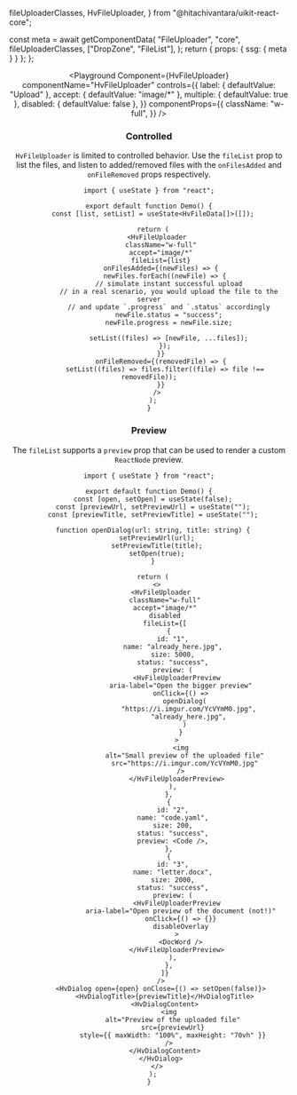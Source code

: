   fileUploaderClasses,
  HvFileUploader,
} from "@hitachivantara/uikit-react-core";



  const meta = await getComponentData(
    "FileUploader",
    "core",
    fileUploaderClasses,
    ["DropZone", "FileList"],
  );
  return { props: { ssg: { meta } } };
};

<Header />

<Playground
  Component={HvFileUploader}
  componentName="HvFileUploader"
  controls={{
    label: { defaultValue: "Upload" },
    accept: { defaultValue: "image/*" },
    multiple: { defaultValue: true },
    disabled: { defaultValue: false },
  }}
  componentProps={{
    className: "w-full",
  }}
/>

### Controlled

`HvFileUploader` is limited to controlled behavior. Use the `fileList` prop to list the files, and listen to added/removed files with the `onFilesAdded` and `onFileRemoved` props respectively.

```tsx live
import { useState } from "react";

export default function Demo() {
  const [list, setList] = useState<HvFileData[]>([]);

  return (
    <HvFileUploader
      className="w-full"
      accept="image/*"
      fileList={list}
      onFilesAdded={(newFiles) => {
        newFiles.forEach((newFile) => {
          // simulate instant successful upload
          // in a real scenario, you would upload the file to the server
          // and update `.progress` and `.status` accordingly
          newFile.status = "success";
          newFile.progress = newFile.size;

          setList((files) => [newFile, ...files]);
        });
      }}
      onFileRemoved={(removedFile) => {
        setList((files) => files.filter((file) => file !== removedFile));
      }}
    />
  );
}
```

### Preview

The `fileList` supports a `preview` prop that can be used to render a custom `ReactNode` preview.

```tsx live
import { useState } from "react";

export default function Demo() {
  const [open, setOpen] = useState(false);
  const [previewUrl, setPreviewUrl] = useState("");
  const [previewTitle, setPreviewTitle] = useState("");

  function openDialog(url: string, title: string) {
    setPreviewUrl(url);
    setPreviewTitle(title);
    setOpen(true);
  }

  return (
    <>
      <HvFileUploader
        className="w-full"
        accept="image/*"
        disabled
        fileList={[
          {
            id: "1",
            name: "already_here.jpg",
            size: 5000,
            status: "success",
            preview: (
              <HvFileUploaderPreview
                aria-label="Open the bigger preview"
                onClick={() =>
                  openDialog(
                    "https://i.imgur.com/YcVYmM0.jpg",
                    "already_here.jpg",
                  )
                }
              >
                <img
                  alt="Small preview of the uploaded file"
                  src="https://i.imgur.com/YcVYmM0.jpg"
                />
              </HvFileUploaderPreview>
            ),
          },
          {
            id: "2",
            name: "code.yaml",
            size: 200,
            status: "success",
            preview: <Code />,
          },
          {
            id: "3",
            name: "letter.docx",
            size: 2000,
            status: "success",
            preview: (
              <HvFileUploaderPreview
                aria-label="Open preview of the document (not!)"
                onClick={() => {}}
                disableOverlay
              >
                <DocWord />
              </HvFileUploaderPreview>
            ),
          },
        ]}
      />
      <HvDialog open={open} onClose={() => setOpen(false)}>
        <HvDialogTitle>{previewTitle}</HvDialogTitle>
        <HvDialogContent>
          <img
            alt="Preview of the uploaded file"
            src={previewUrl}
            style={{ maxWidth: "100%", maxHeight: "70vh" }}
          />
        </HvDialogContent>
      </HvDialog>
    </>
  );
}
```

